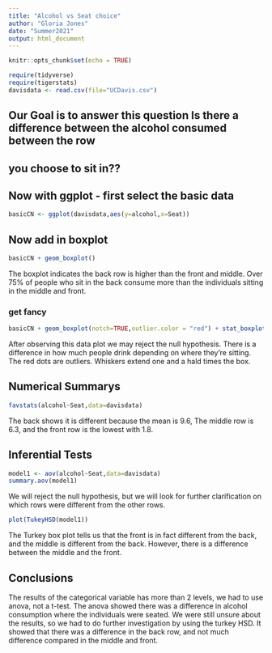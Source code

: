 ```yaml
---
title: "Alcohol vs Seat choice"
author: "Gloria Jones"
date: "Summer2021"
output: html_document
---
```


```r
knitr::opts_chunk$set(echo = TRUE)
```

```r
require(tidyverse)
require(tigerstats)
davisdata <- read.csv(file="UCDavis.csv")
```
## Our Goal is to answer this question Is there a difference between the alcohol consumed between the row
## you choose to sit in??

## Now with ggplot - first select the basic data

```r
basicCN <- ggplot(davisdata,aes(y=alcohol,x=Seat))
```
## Now add in boxplot

```r
basicCN + geom_boxplot()
```

The boxplot indicates the back row is higher than the front and middle.  Over 75% of people who sit in the back consume more than the individuals sitting in the middle and front. 
    
### get fancy  

```r
basicCN + geom_boxplot(notch=TRUE,outlier.color = "red") + stat_boxplot(geom ='errorbar') + labs(title="Fancy notch boxplot \n with 2 lines")
```

After observing this data plot we may reject the null hypothesis. There is a difference in how much people drink depending on where they're sitting. The red dots are outliers. Whiskers extend one and a hald times the box.  
  
## Numerical Summarys 

```r
favstats(alcohol~Seat,data=davisdata)
```
The back shows it is different because the mean is 9.6, The middle row is 6.3, and the front row is the lowest with 1.8.
  
## Inferential Tests

```r
model1 <- aov(alcohol~Seat,data=davisdata)
summary.aov(model1)
```
  
We will reject the null hypothesis, but we will look for further clarification on which rows were different from the other rows.  

```r
plot(TukeyHSD(model1))
```
  
The Turkey box plot tells us that the front is in fact different from the back, and the middle is different from the back. However, there is a difference between the middle and the front.  
  
## Conclusions
  
The results of the categorical variable has more than 2 levels, we had to use anova, not a t-test. The anova showed there was a difference in alcohol consumption where the individuals were seated. We were still unsure about the results, so we had to do further investigation by using the turkey HSD. It showed that there was a  difference in the back row, and not much difference compared in the middle and front.
  
